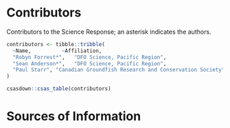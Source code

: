 \clearpage

# Contributors

Contributors to the Science Response; an asterisk indicates the authors.

```r
contributors <- tibble::tribble(
  ~Name,          ~Affiliation,
  "Robyn Forrest*",   "DFO Science, Pacific Region",
  "Sean Anderson*",   "DFO Science, Pacific Region",
  "Paul Starr", "Canadian Groundfish Research and Conservation Society"
)
```

```r
csasdown::csas_table(contributors)
```

<!-- Decrease the table index by one to account for the contributors table: -->
<!-- \addtocounter{table}{-1} -->

\MakeApproval

# Sources of Information {-}
<!--
This manually sets the header for this unnumbered chapter.
-->


<!-- The following sets the appropriate indentation for the references -->
\noindent
\vspace{-2em}
\setlength{\parindent}{-0.2in}
\setlength{\leftskip}{0.2in}
\setlength{\parskip}{8pt}

\markboth{References}{References}
